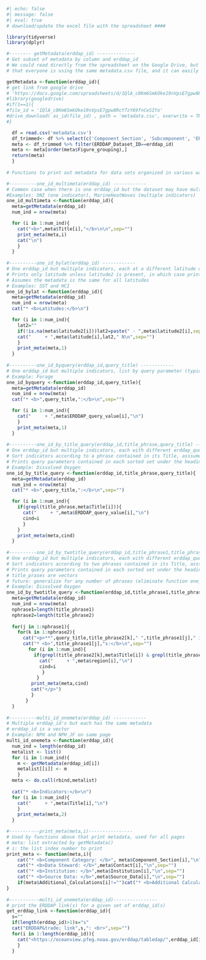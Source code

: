 
```r
#| echo: false
#| message: false
#| eval: true
# download/update the excel file with the spreadsheet ####

library(tidyverse)
library(dplyr)

#-------- getMetadata(erddap_id) --------------
# Get subset of metadata by column and erddap_id
# We could read directly from the spreadsheet on the Google Drive, but downloading the csv file ensures
# that everyone is using the same metadata.csv file, and it can easily be archived by ESR year

getMetadata <-function(erddap_id){
# get link from google drive
# 'https://docs.google.com/spreadsheets/d/1QlA_c8Km6SmkOke19nVpsE7gpw8RcY7zY69fnCeSIYo/edit?gid=727721099#gid=727721099'
#library(googledrive)
#if(1==1){
#file_id = '1QlA_c8Km6SmkOke19nVpsE7gpw8RcY7zY69fnCeSIYo'
#drive_download( as_id(file_id) , path = 'metadata.csv', overwrite = TRUE)
#}

  df = read.csv('metadata.csv')
  df_trimmed<- df %>% select(c('Component_Section', 'Subcomponent', 'ERDDAP_Dataset_ID', 'ERDDAP_query_value', 'Contact', 'Title', 'Institution', 'Source_Data', 'Additional_Calculations', 'region', 'latitude', 'longitude', 'latitude2', 'longitude2','Sampling_frequency','Figure_grouping','year_begin','year_end'))
  meta <- df_trimmed %>% filter(ERDDAP_Dataset_ID==erddap_id)
  meta <- meta[order(meta$Figure_grouping),]
  return(meta)
  }
  
# Functions to print out metadata for data sets organized in various ways

#----------one_id_multimeta(erddap_id) ------------
# Common case when there is one erddap_id but the dataset may have multiple indicators, each with it's own unique metadata
#Examples: ONI (one indicator), MarineHeatWaves (multiple indicators)
one_id_multimeta <-function(erddap_id){
  meta=getMetadata(erddap_id)
  num_ind = nrow(meta)

  for (i in 1:num_ind){
    cat("<b>",meta$Title[i],"</b>\n\n",sep="")
    print_meta(meta,i)
    cat("\n")
    }
  }
  
#----------one_id_bylat(erddap_id) ------------
# One erddap_id but multiple indicators, each at a different latitude or latitude range
# Prints only latitude unless latitude2 is present, in which case print the range
# Assumes the metadata is the same for all latitudes
# Examples: SST and HCI
one_id_bylat <-function(erddap_id){
  meta=getMetadata(erddap_id)
  num_ind = nrow(meta)
  cat("* <b>Latitudes:</b>\n")

  for (i in 1:num_ind){
    lat2=""
    if(!is.na(meta$latitude2[i]))lat2=paste(" - ",meta$latitude2[i],sep="")
    cat("     + ",meta$latitude[i],lat2," N\n",sep="")
    }
    print_meta(meta,1)
  }
  
#----------one_id_byquery(erddap_id,query_title) ------------
# One erddap_id but multiple indicators, list by query parameter (typically species)
# Example: Forage
one_id_byquery <-function(erddap_id,query_title){
  meta=getMetadata(erddap_id)
  num_ind = nrow(meta)
  cat("* <b>",query_title,":</b>\n",sep="")

  for (i in 1:num_ind){
    cat("     + ",meta$ERDDAP_query_value[i],"\n")
    }
    print_meta(meta,1)
  }
   
#----------one_id_by_title_query(erddap_id,title_phrase,query_title) ------------
# One erddap_id but multiple indicators, each with different erddap_query_parameter (commonly location or species)
# Sort indicators according to a phrase contained in its Title, asssumes metadata is the same for indicators sorted by each phrase
# Prints query parameters contained in each sorted set under the heading query_title
# Example: Dissolved Oxygen
one_id_by_title_query <-function(erddap_id,title_phrase,query_title){
  meta=getMetadata(erddap_id)
  num_ind = nrow(meta)
  cat("* <b>",query_title,":</b>\n",sep="")

  for (i in 1:num_ind){
    if(grepl(title_phrase,meta$Title[i])){
      cat("     + ",meta$ERDDAP_query_value[i],"\n")
      cind=i
      }
    }
    print_meta(meta,cind)
  }
  
#----------one_id_by_twotitle_query(erddap_id,title_phrase1,title_phrase2,query_title) ------------
# One erddap_id but multiple indicators, each with different erddap_query_parameter (commonly location or species)
# Sort indicators according to two phrases contained in its Title, asssumes metadata is the same for indicators sorted by each phrase
# Prints query parameters contained in each sorted set under the heading query_title
# title_prases are vectors
# future: generalize for any number of phrases (eliminate function one_id_by_title_query)
# Example: Dissolved Oxygen
one_id_by_twotitle_query <-function(erddap_id,title_phrase1,title_phrase2,query_title){
  meta=getMetadata(erddap_id)
  num_ind = nrow(meta)
  nphrase1=length(title_phrase1)
  nphrase2=length(title_phrase2)
  
  for(j in 1:nphrase1){
    for(k in 1:nphrase2){
      cat("<p>**",query_title,title_phrase2[k]," ",title_phrase1[j]," indicators:**\n\n",sep="")
      cat("* <b>",title_phrase1[j],"s:</b>\n",sep="")
        for (i in 1:num_ind){
          if(grepl(title_phrase2[k],meta$Title[i]) & grepl(title_phrase1[j],meta$Title[i])){
            cat("     + ",meta$region[i],"\n")
            cind=i
             }
           }
         print_meta(meta,cind)
         cat("</p>")
         }
       } 
  }
  
#----------multi_id_onemeta(erddap_id) ------------
# Multiple erddap_id's but each has the same metadata
# erddap_id is a vector
# Example: NPH and NPH_JF on same page
multi_id_onemeta <-function(erddap_id){
  num_ind = length(erddap_id)
  metalist <- list()
  for (i in 1:num_ind){
    m <- getMetadata(erddap_id[i])
    metalist[[i]] <- m
    }
  meta <- do.call(rbind,metalist)
  
  cat("* <b>Indicators:</b>\n")
  for (i in 1:num_ind){
    cat("     + ",meta$Title[i],"\n")
    }
    print_meta(meta,2)
  }

#-----------print_meta(meta,i)----------------
# Used by functions above that print metadata, used for all pages
# meta: list extracted by getMetadata()
# i: the list index number to print
print_meta <- function(meta,i){
    cat("* <b>Component Category: </b>", meta$Component_Section[i],"\n",sep="")
    cat("* <b>Data Steward: </b>",meta$Contact[i],"\n",sep="")
    cat("* <b>Institution: </b>",meta$Institution[i],"\n",sep="")
    cat("* <b>Source Data: </b>",meta$Source_Data[i],"\n",sep="")
    if(meta$Additional_Calculations[i]!="")cat("* <b>Additional Calculations: </b>",meta$Additional_Calculations[i],"\n",sep="")
}
  
#-----------multi_id_onemeta(erddap_id)----------------
# print the ERDDAP link(s) for a given set of erddap_id(s)
get_erddap_link <-function(erddap_id){
  s=""
  if(length(erddap_id)>1)s="s"
  cat("ERDDAP&trade; link",s,": <br>",sep="")
  for(i in 1:length(erddap_id)){
    cat("<https://oceanview.pfeg.noaa.gov/erddap/tabledap/",erddap_id[i],".html> \n",sep="")
    }
  }
  
```

